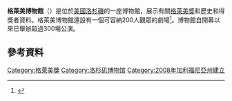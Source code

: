 {{noteTA
|G1=Music
}}
'''格萊美博物館'''（{{lang-en|The Grammy Museum}}）是位於[[美國|美國]][[洛杉磯|洛杉磯]]的一座博物館，展示有關[[格萊美獎|格萊美獎]]和歷史和得獎者資料。格萊美博物館還設有一個可容納200人觀眾的劇場<ref name="Museum Minute">{{cite news |title=Museum in a Minute: Grammy Museum strikes a chord |first=Jon |last=Bream |author2=Ken Viste |url=http://www.mercurynews.com/travel/ci_12158930 |agency=[[Star_Tribune|Star Tribune]] |work=Star Tribune |publisher=[[San_Jose_Mercury_News|San Jose Mercury News]] |location=San Jose Mercury News, 750 Ridder Park Drive, San Jose, CA 95190 |isbn= |issn= |oclc= |id=12158930 |date=April 16, 2009 |accessdate=April 29, 2009 |quote=The country's newest music shrine — the Grammy Museum, which opened in December — fits in downtown Los Angeles like another cowboy hat in Nashville. |archive-date=2016-03-03 |archive-url=https://web.archive.org/web/20160303200913/http://www.mercurynews.com/travel/ci_12158930 |dead-url=no }}</ref>。博物館自開幕以來已舉辦超過300場公演。

==參考資料==
{{Reflist}}

{{coord|display=title}}
{{音樂產業}}
{{normdaten}}

[[Category:格萊美獎|Category:格萊美獎]]
[[Category:洛杉矶博物馆|Category:洛杉矶博物馆]]
[[Category:2008年加利福尼亞州建立|Category:2008年加利福尼亞州建立]]
{{museum-stub}}